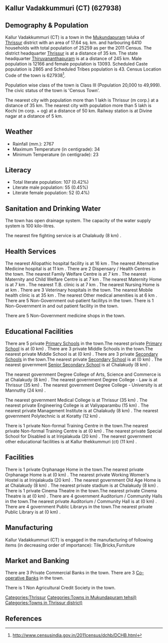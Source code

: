{{Infobox settlement
| name=Kallur Vadakkummuri (CT)
| native_name=
| native_name_lang=
| other_name=
| nickname=
| settlement_type=Town
| image_skyline=
| image_alt=
| image_caption=
| pushpin_map=India Kerala
| pushpin_label_position=right
| pushpin_map_alt=
| pushpin_map_caption=Location in Kerala, India
| latd=
| latm=
| lats=
| latNS=
| longd=
| longm=
| longs=
| longEW=
| coordinates_display=inline,title
| subdivision_type=Country
| subdivision_name={{flag|India}}
| subdivision_type1=[[States and territories of India|State]]
| subdivision_name1=Kerala 
| subdivision_type2=[[List of districts of India|District]]
| subdivision_name2=Thrissur
| subdivision_type3=Tahsil
| subdivision_name3=Mukundapuram
| website=
| established_title=<!-- Established -->
| established_date=
| founder=
| named_for=
| government_type=
| governing_body=
| unit_pref=Metric
| area_footnotes=
| area_rank=
| area_total_km2=17.64
| elevation_footnotes=
| elevation_m=
| population_total=25259
| population_as_of=2011
| population_rank=
| population_density_km2=1431
| population_demonym=
| population_footnotes=
| demographics_type1=Languages=
| demographics1_title1=Official=
| demographics1_info1=[[Malayalam language|Malayalam]]
| timezone1=[[Indian Standard Time|IST]]
| utc_offset1==+5:30
| postal_code_type=[[Postal Index Number|PIN]]
| postal_code=
| area_code_type=Telephone code
| area_code=
| registration_plate=
| blank1_name_sec1=Nearest city
| blank1_info_sec1=[[Thrissur (m corp.)]]
| blank2_name_sec1=[[Human sex ratio|Sex ratio]]
| blank2_info_sec1=1076
| blank3_name_sec1=Literacy
| blank3_info_sec1=0.42%
| blank1_name_sec2=[[2011 Census of India|2011 census]] code
| blank1_info_sec2=627938
| footnotes=
}}

== Kallur Vadakkummuri (CT) (627938) ==

== Demography & Population ==

Kallur Vadakkummuri (CT) is a town in the [[Mukundapuram]] taluka of [[Thrissur]] district with an area of 17.64 sq. km. and harbouring 6410 households with total population of 25259 as per the 2011 Census. The district headquarter [[Thrissur]] is at a distance of 35 km. The state headquarter [[Thiruvananthapuram]] is at a distance of 245 km. Male population is 12166 and female population is 13093. Scheduled Caste population is 2865 and Scheduled Tribes population is 43. Census Location Code of the town is 627938<ref>http://www.censusindia.gov.in/2011census/dchb/DCHB.html</ref>.

Population wise class of the town is Class III (Population 20,000 to 49,999).
The civic status of the town is 'Census Town'.

The nearest city with population more than 1 lakh is Thrissur (m corp.) at a distance of 35 km. The nearest city with population more than 5 lakh is Kochi (m corp. + og)  at a distance of 50 km. Railway station is at Divine nagar at a distance of 5 km.


== Weather ==  
* Rainfall (mm.): 2767 
* Maximum Temperature (in centigrade): 34
* Minimum Temperature (in centigrade): 23


== Literacy ==  
* Total literate population: 107 (0.42%)
* Literate male population: 55 (0.45%)
* Literate female population: 52 (0.4%)


== Sanitation and Drinking Water ==  
The town has open drainage system.
The capacity of the water supply system is 100 kilo-litres.

The nearest fire fighting service is at Chalakudy (8 km) .


== Health Services ==
The nearest Allopathic hospital facility is at 16 km .
The nearest Alternative Medicine hospital is at 11 km .
There are 2 Dispensary / Health Centres in the town.
The nearest Family Welfare Centre is at 7 km .
The nearest Maternity and Child Welfare Centre is at 7 km .
The nearest Maternity Home is at 7 km .
The nearest T.B. clinic is at 7 km .
The nearest Nursing Home is at  km .
There are 3 Veterinary hospitals in the town.
The nearest Mobile health clinic is at 35 km .
The nearest Other medical amenities is at 6 km .
There are 5 Non-Government out-patient facilitys in the town.
There is 1 Non-Government in and out patient facility in the town.

There are 5 Non-Government medicine shops in the town.


== Educational Facilities ==
There are 5 private [[Primary School]]s in the town.The nearest private [[Primary School]] is at  (0 km) .
There are 3 private Middle Schools in the town.The nearest private Middle School is at  (0 km) .
There are 3 private [[Secondary School]]s in the town.The nearest private [[Secondary School]] is at  (0 km) .
The nearest government [[Senior Secondary School]] is at Chalakudy (8 km) .
 
 
 
 
 
The nearest government Degree College of Arts, Science and Commerce is at Chalakudy (8 km) .
The nearest government Degree College - Law is at Thrissur (35 km) .
The nearest government Degree College - University is at Mannuthy (24 km) .
 
The nearest government Medical College is at Thrissur (35 km) .
The nearest private Engineering College is at Valiyaparambu (15 km) .
The nearest private Management Institute is at Chalakudy (8 km) .
The nearest government Polytechnic is at Koratty (12 km) .
 
There is 1 private Non-formal Training Centre in the town.The nearest private Non-formal Training Centre is at  (0 km) .
The nearest private Special School for Disabled is at Irinjalakuda (20 km) .
The nearest government other educational facilities is at Kallur thekkummuri (ct) (11 km) .


== Facilities ==
There is 1 private Orphanage Home in the town.The nearest private Orphanage Home is at  (0 km) .
The nearest private Working Women's Hostel is at Irinjalakuda (20 km) .
The nearest government Old Age Home is at Chalakudy (8 km) .
The nearest private stadium is at Chalakudy (8 km) .
There is 1 private Cinema Theatre in the town.The nearest private Cinema Theatre is at  (0 km) .
There are 4 government Auditorium / Community Halls in the town.The nearest private Auditorium / Community Hall is at  (0 km) .
There are 4 government Public Librarys in the town.The nearest private Public Library is at  (0 km) .


== Manufacturing ==
Kallur Vadakkummuri (CT) is engaged in the manufacturing of following items (in decreasing order of importance): Tile,Bricks,Furniture


== Market and Banking ==

There are 3 Private Commercial Banks in the town.
There are 3 [[Co-operative Bank]]s in the town.

There is 1 Non Agricultural Credit Society in the town.


[[Categories:Thrissur]]
[[Categories:Towns in Mukundapuram tehsil)]]
[[Categories:Towns in Thrissur district)]]


== References ==
{{Reflist}}


